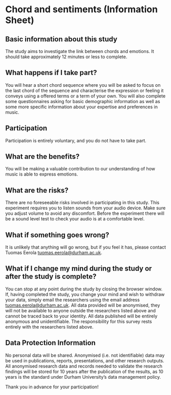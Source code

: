 # Chord and sentiments (Information Sheet)

## Basic information about this study

The study aims to investigate the link between chords and emotions. It should take approximately 12 minutes or less to complete.

## What happens if I take part?
You will hear a short chord sequence where you will be asked to focus on the last chord of the sequence and characterise the expression or feeling it conveys using a offered terms or a term of your own. You will also complete some questionnaires asking for basic demographic information as well as some more specific information about your expertise and preferences in music. 

## Participation
Participation is entirely voluntary, and you do not have to take part. 

## What are the benefits?
You will be making a valuable contribution to our understanding of how music is able to express emotions.

## What are the risks?
There are no foreseeable risks involved in participating in this study. This experiment requires you to listen sounds from your audio device. Make sure you adjust volume to avoid any discomfort. Before the experiment there will be a sound level test to check your audio is at a comfortable level. 

## What if something goes wrong? 
It is unlikely that anything will go wrong, but if you feel it has, please contact Tuomas Eerola <a href="mailto:tuomas.eerola@durham.ac.uk">tuomas.eerola@durham.ac.uk</A>.

## What if I change my mind during the study or after the study is complete?

You can stop at any point during the study by closing the browser window. If, having completed the study, you change your mind and wish to withdraw your data, simply email the researchers using the email address <a href="mailto:tuomas.eerola@durham.ac.uk">tuomas.eerola@durham.ac.uk</A>. All data provided will be anonymised, they will not be available to anyone outside the researchers listed above and cannot be traced back to your identity. All data published will be entirely anonymous and unidentifiable. The responsibility for this survey rests entirely with the researchers listed above. 

## Data Protection Information 
No personal data will be shared. Anonymised (i.e. not identifiable) data may be used in publications, reports, presentations, and other research outputs. All anonymised research data and records needed to validate the research findings will be stored for 10 years after the publication of the results, as 10 years is the standard under Durham University’s data management policy.

Thank you in advance for your participation! 

